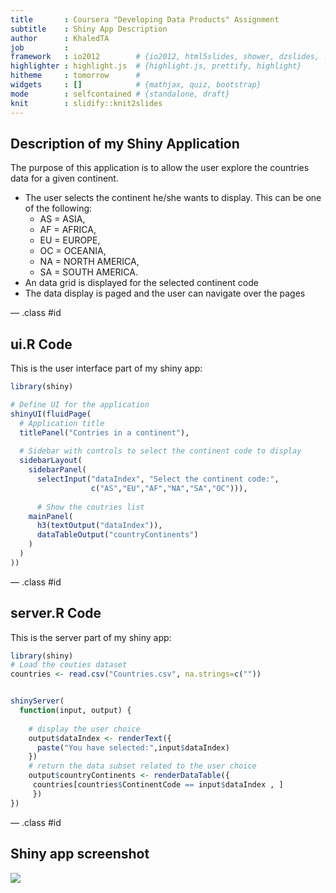 ```yaml
---
title       : Coursera "Developing Data Products" Assignment
subtitle    : Shiny App Description
author      : KhaledTA
job         : 
framework   : io2012        # {io2012, html5slides, shower, dzslides, ...}
highlighter : highlight.js  # {highlight.js, prettify, highlight}
hitheme     : tomorrow      # 
widgets     : []            # {mathjax, quiz, bootstrap}
mode        : selfcontained # {standalone, draft}
knit        : slidify::knit2slides
---
```


## Description of my Shiny Application

The purpose of this application is to allow the user explore the countries data for a given continent.

- The user selects the continent he/she wants to display.
  This can be one of the following:
  - AS = ASIA, 
  - AF = AFRICA, 
  - EU = EUROPE, 
  - OC = OCEANIA, 
  - NA = NORTH AMERICA, 
  - SA = SOUTH AMERICA. 
      
- An data grid is displayed for the selected continent code  
- The data display is paged and the user can navigate over the pages 


--- .class #id 

## ui.R Code

This is the user interface part of my shiny app:

```r
library(shiny)

# Define UI for the application 
shinyUI(fluidPage(
  # Application title
  titlePanel("Contries in a continent"),
  
  # Sidebar with controls to select the continent code to display
  sidebarLayout(
    sidebarPanel(
      selectInput("dataIndex", "Select the continent code:", 
                  c("AS","EU","AF","NA","SA","OC"))),
    
      # Show the coutries list
    mainPanel(
      h3(textOutput("dataIndex")),
      dataTableOutput("countryContinents")
    )
  )
))
```

--- .class #id 

## server.R Code

This is the server part of my shiny app:

```r
library(shiny)
# Load the couties dataset
countries <- read.csv("Countries.csv", na.strings=c(""))


shinyServer(
  function(input, output) {
    
    # display the user choice
    output$dataIndex <- renderText({  
      paste("You have selected:",input$dataIndex)
    })  
    # return the data subset related to the user choice
    output$countryContinents <- renderDataTable({  
     countries[countries$ContinentCode == input$dataIndex , ] 
     })  
})
```

--- .class #id 

## Shiny app screenshot
 

![](shinyappscreenshot.png)


